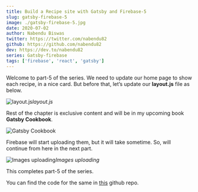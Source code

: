```yaml
---
title: Build a Recipe site with Gatsby and Firebase-5
slug: gatsby-firebase-5
image: ./gatsby-firebase-5.jpg
date: 2020-07-02
author: Nabendu Biswas
twitter: https://twitter.com/nabendu82
github: https://github.com/nabendu82
dev: https://dev.to/nabendu82
series: Gatsby-firebase
tags: ['firebase', 'react', 'gatsby']
---
```


Welcome to part-5 of the series. We need to update our home page to show each recipe, in a nice card. But before that, let’s update our **layout.js** file as below.

![layout.js](https://res.cloudinary.com/dxkxvfo2o/image/upload/v1590201324/FirebaseGatsby/5/1_t459hy.png)*layout.js*

Rest of the chapter is exclusive content and will be in my upcoming book **Gatsby Cookbook**.

<div className={styles.image__small}>

![Gatsby Cookbook](https://res.cloudinary.com/dxkxvfo2o/image/upload/v1589892514/Gatsby_rnjo2t.png)

</div>

Firebase will start uploading them, but it will take sometime. So, will continue from here in the next part.

![Images uploading](https://res.cloudinary.com/dxkxvfo2o/image/upload/v1590201328/FirebaseGatsby/5/12_jxgtdf.png)*Images uploading*

This completes part-5 of the series.

You can find the code for the same in [this](https://github.com/nabendu82/recipes-homemade) github repo.